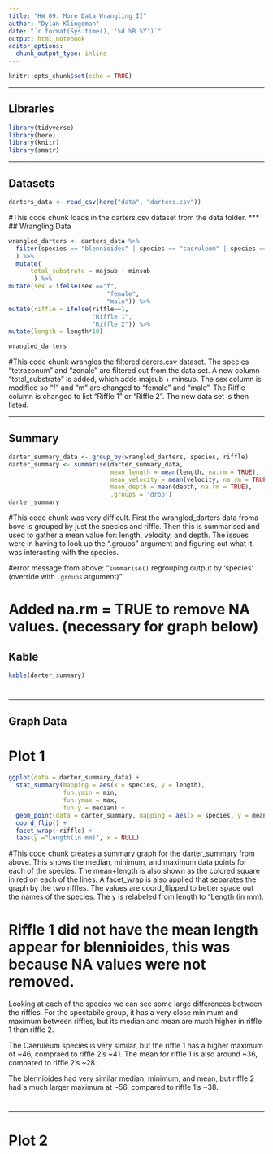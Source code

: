 ```yaml
---
title: "HW 09: More Data Wrangling II"
author: "Dylan Klingeman"
date: "`r format(Sys.time(), '%d %B %Y')`"
output: html_notebook
editor_options: 
  chunk_output_type: inline
---
```


```r
knitr::opts_chunk$set(echo = TRUE)
```
***
## Libraries
```r
library(tidyverse)
library(here)
library(knitr)
library(smatr)
```
***

## Datasets
```r
darters_data <- read_csv(here("data", "darters.csv"))
```

#This code chunk loads in the darters.csv dataset from the data folder. 
***
## Wrangling Data
```r
wrangled_darters <- darters_data %>% 
  filter(species == "blennioides" | species == "caeruleum" | species =="spectabile"
  ) %>% 
  mutate(
      total_substrate = majsub + minsub
       ) %>% 
mutate(sex = ifelse(sex =="f", 
                           "female", 
                           "male")) %>% 
mutate(riffle = ifelse(riffle==1, 
                       "Riffle 1", 
                       "Riffle 2")) %>% 
mutate(length = length*10)

wrangled_darters
```

#This code chunk wrangles the filtered darers.csv dataset. The species "tetrazonum" and "zonale" are filtered out from the data set. A new column "total_substrate" is added, which adds majsub + minsub. The sex column is modified so "f" and "m" are changed to "female" and "male". The Riffle column is changed to list "Riffle 1" or "Riffle 2". The new data set is then listed. 

***

## Summary

```r
darter_summary_data <- group_by(wrangled_darters, species, riffle)
darter_summary <- summarise(darter_summary_data, 
                            mean_length = mean(length, na.rm = TRUE),
                            mean_velocity = mean(velocity, na.rm = TRUE),
                            mean_depth = mean(depth, na.rm = TRUE), 
                            .groups = 'drop')
darter_summary
```

#This code chunk was very difficult. First the wrangled_darters data froma bove is grouped by just the species and riffle. Then this is summarised and used to gather a mean value for: length, velocity, and depth. The issues were in having to look up the ".groups" argument and figuring out what it was interacting with the species. 

#error message from above: "`summarise()` regrouping output by 'species' (override with `.groups` argument)"

# Added na.rm = TRUE to remove NA values. (necessary for graph below)

## Kable

```r
kable(darter_summary)
```
#
***
## Graph Data
# Plot 1

```r
ggplot(data = darter_summary_data) + 
  stat_summary(mapping = aes(x = species, y = length), 
               fun.ymin = min,
               fun.ymax = max, 
               fun.y = median) +
  geom_point(data = darter_summary, mapping = aes(x = species, y = mean_length), shape = 15, color = 'firebrick') + 
  coord_flip() + 
  facet_wrap(~riffle) + 
  labs(y ="Length(in mm)", x = NULL)
```

#This code chunk creates a summary graph for the darter_summary from above. This shows the median, minimum, and maximum data points for each of the species. The mean+length is also shown as the colored square in red on each of the lines. A facet_wrap is also applied that separates the graph by the two riffles. The values are coord_flipped to better space out the names of the species. The y is relabeled from length to "Length (in mm).

# Riffle 1 did not have the mean length appear for blennioides, this was because NA values were not removed. 


Looking at each of the species we can see some large differences between the riffles. For the spectabile group, it has a very close minimum and maximum between riffles, but its median and mean are much higher in riffle 1 than riffle 2. 

The Caeruleum species is very similar, but the riffle 1 has a higher maximum of ~46, compraed to riffle 2's ~41. The mean for riffle 1 is also around ~36, compared to riffle 2's ~28. 

The blennioides had very similar median, minimum, and mean, but riffle 2 had a much larger maximum at ~56, compared to riffle 1's ~38. 

# 
***

# Plot 2